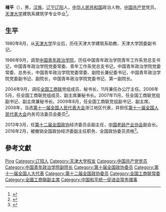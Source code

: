 '''褚平'''（{{bd|1952年|7月|}}），男，[[汉族|汉族]]，[[辽宁|辽宁]][[辽阳|辽阳]]人，[[中华人民共和国|中华人民共和国]]政治人物，[[中国共产党|中国共产党]]党员。[[天津大学|天津大学]]建筑系建筑学专业毕业<ref>{{cite web|author=新华网|title=第十一届全国人大代表|url=http://news.xinhuanet.com/ziliao/2008-03/03/content_7708230.htm?node=36628|publisher=新华网|accessdate=2014-01-07|archive-date=2014-01-10|archive-url=https://web.archive.org/web/20140110211415/http://news.xinhuanet.com/ziliao/2008-03/03/content_7708230.htm?node=36628|dead-url=no}}</ref>。

== 生平 ==
1980年8月，从[[天津大学|天津大学]]毕业后，历任天津大学建筑系助教、天津大学团委副书记。

1986年9月，调至[[中国青年政治学院|中国青年政治学院]]，历任中国青年政治学院青年工作系党总支书记，中国青年政治学院党委常委、青年工作系党总支书记，中国青年政治学院党委常委、总务长，中国青年政治学院党委常委、副院长兼纪委书记，中国青年政治学院党委副书记、副院长，中国青年政治学院党委书记、第一副院长。

2004年9月，调任[[全国工商联|全国工商联]]党组成员、秘书长，11月兼任办公厅主任。2006年5月，任全国工商联党组成员、副主席兼秘书长。2007年11月，任全国工商联党组副书记、副主席兼秘书长。2009年8月，任全国工商联党组副书记、副主席。2008年，当选[[第十一届全国人民代表大会|第十一届全国人民代表大会]]浙江地区代表，并担任[[第十一届全国人民代表大会|第十一届全国人民代表大会]]内务司法委员会委员<ref>{{cite news|title=全国人大代表信息-褚平|url=http://210.82.31.1:8084/delegate/viewDelegate.action?dbid=110940|accessdate=2013-04-05|newspaper=全国人大网|archive-url=https://web.archive.org/web/20130104064922/http://www.npc.gov.cn/delegate/viewDelegate.action?dbid=110940|archive-date=2013-01-04|dead-url=yes}}</ref>。

2013年3月，任[[中国人民政治协商会议第十二届全国委员会|第十二届全国政协]]经济委员会副主任，[[中国老龄产业协会|中国老龄产业协会]]副会长。2016年2月，被撤销全国政协经济委副主任职务、全国政协委员资格<ref>{{cite web|url=http://www.thepaper.cn/newsDetail_forward_1436020|title=褚平被撤销全国政协经济委副主任职务、全国政协委员资格|accessdate=2016-02-25|publisher=澎湃新闻|archive-date=2016-11-10|archive-url=https://web.archive.org/web/20161110235057/http://www.thepaper.cn/newsDetail_forward_1436020|dead-url=no}}</ref>。

== 參考文獻 ==
{{reflist}}

{{Navboxes 
| title  = 褚平在[[中华全国工商业联合会|中华全国工商业联合会]]的职务
| list1  =
{{中华全国工商业联合会第十届执行委员会}}
}}
{{Navboxes 
| title  = 褚平在[[中国和平统一促进会|中国和平统一促进会]]的职务
| list1  =
{{中国和平统一促进会第八届理事会}}
}}
{{中共十八大到十九大期间的反腐败工作}}

{{Authority control}}
{{DEFAULTSORT:Chu褚}}
[[Category:褚姓|Ping]]
[[Category:辽阳人|Category:辽阳人]]
[[Category:天津大学校友|Category:天津大学校友]]
[[Category:中国共产党党员|Category:中国共产党党员]]
[[Category:中国青年政治学院副院长|Category:中国青年政治学院副院长]]
[[Category:第十届全国政协委员|Category:第十届全国政协委员]]
[[Category:第十一届全国人大代表|Category:第十一届全国人大代表]]
[[Category:第十二届全国政协委员|Category:第十二届全国政协委员]]
[[Category:全国工商联常委|Category:全国工商联常委]]
[[Category:全國工商聯副主席|Category:全國工商聯副主席]]
[[Category:中国和平统一促进会常务理事|Category:中国和平统一促进会常务理事]]